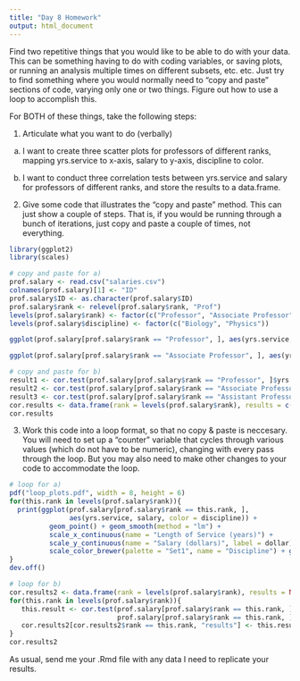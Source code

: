 ```yaml
---
title: "Day 8 Homework"
output: html_document
---
```


Find two repetitive things that you would like to be able to do with your data.  This can be something having to do with coding variables, or saving plots, or running an analysis multiple times on different subsets, etc. etc.  Just try to find something where you would normally need to "copy and paste" sections of code, varying only one or two things.  Figure out how to use a loop to accomplish this.  

For BOTH of these things, take the following steps:

1. Articulate what you want to do (verbally)

a) I want to create three scatter plots for professors of different ranks, mapping yrs.service to x-axis, salary to y-axis, discipline to color.

b) I want to conduct three correlation tests between yrs.service and salary for professors of different ranks, and store the results to a data.frame. 

2. Give some code that illustrates the "copy and paste" method.  This can just show a couple of steps.  That is, if you would be running through a bunch of iterations, just copy and paste a couple of times, not everything.

```r
library(ggplot2)
library(scales)

# copy and paste for a)
prof.salary <- read.csv("salaries.csv")
colnames(prof.salary)[1] <- "ID"
prof.salary$ID <- as.character(prof.salary$ID)
prof.salary$rank <- relevel(prof.salary$rank, "Prof")
levels(prof.salary$rank) <- factor(c("Professor", "Associate Professor", "Assistant Professor"))
levels(prof.salary$discipline) <- factor(c("Biology", "Physics"))

ggplot(prof.salary[prof.salary$rank == "Professor", ], aes(yrs.service, salary, color = discipline)) + geom_point() + geom_smooth(method = "lm") + scale_x_continuous(name = "Length of Service (years)") + scale_y_continuous(name = "Salary (dollars)", label = dollar) + scale_color_brewer(palette = "Set1", name = "Discipline") + ggtitle("Professor")

ggplot(prof.salary[prof.salary$rank == "Associate Professor", ], aes(yrs.service, salary, color = discipline)) + geom_point() + geom_smooth(method = "lm") + scale_x_continuous(name = "Length of Service (years)") + scale_y_continuous(name = "Salary (dollars)", label = dollar) + scale_color_brewer(palette = "Set1", name = "Discipline") + ggtitle("Associate Professor")

# copy and paste for b)
result1 <- cor.test(prof.salary[prof.salary$rank == "Professor", ]$yrs.service, prof.salary[prof.salary$rank == "Professor", ]$salary)
result2 <- cor.test(prof.salary[prof.salary$rank == "Associate Professor", ]$yrs.service, prof.salary[prof.salary$rank == "Associate Professor", ]$salary)
result3 <- cor.test(prof.salary[prof.salary$rank == "Assistant Professor", ]$yrs.service, prof.salary[prof.salary$rank == "Assistant Professor", ]$salary)
cor.results <- data.frame(rank = levels(prof.salary$rank), results = c(result1$estimate, result2$estimate, result3$estimate))
cor.results
```


3. Work this code into a loop format, so that no copy & paste is neccesary.  You will need to set up a "counter" variable that cycles through various values (which do not have to be numeric), changing with every pass through the loop.  But you may also need to make other changes to your code to accommodate the loop.

```r
# loop for a)
pdf("loop_plots.pdf", width = 8, height = 6)
for(this.rank in levels(prof.salary$rank)){
  print(ggplot(prof.salary[prof.salary$rank == this.rank, ], 
               aes(yrs.service, salary, color = discipline)) + 
          geom_point() + geom_smooth(method = "lm") + 
          scale_x_continuous(name = "Length of Service (years)") + 
          scale_y_continuous(name = "Salary (dollars)", label = dollar) +
          scale_color_brewer(palette = "Set1", name = "Discipline") + ggtitle(this.rank))
}
dev.off()

# loop for b)
cor.results2 <- data.frame(rank = levels(prof.salary$rank), results = NA)
for(this.rank in levels(prof.salary$rank)){
   this.result <- cor.test(prof.salary[prof.salary$rank == this.rank, ]$yrs.service, 
                           prof.salary[prof.salary$rank == this.rank, ]$salary)
   cor.results2[cor.results2$rank == this.rank, "results"] <- this.result$estimate
}
cor.results2
```

As usual, send me your .Rmd file with any data I need to replicate your results.